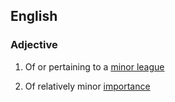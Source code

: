 ==English==

===Adjective===
{{en-adj|-|pos=[[minor]]-[[league]]}}

#{{US}} Of or pertaining to a [[minor league]]
# Of relatively minor [[importance]]